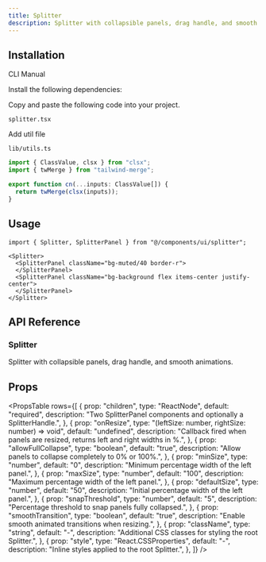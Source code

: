 ```yaml
---
title: Splitter
description: Splitter with collapsible panels, drag handle, and smooth animations.
---
```


<ComponentPreview name="splitter-demo" className="p-0" description="" />

## Installation

<Tabs defaultValue="cli" className="w-full">
  <TabsList>
    <TabsTrigger value="cli">CLI</TabsTrigger>
    <TabsTrigger value="manual">Manual</TabsTrigger>
  </TabsList>
  <TabsContent value="cli">
    <PkgOptions name="splitter" />
  </TabsContent>
  <TabsContent value="manual">
    <Steps>

 <Step>Install the following dependencies:</Step>
<DepsOptions name="framer-motion" />   

<Step>Copy and paste the following code into your project.</Step>
<p>
  <code>splitter.tsx</code>
</p>
<ComponentSource name="splitter" />

<Step>Add util file</Step>

<p>
  <code>lib/utils.ts</code>
</p>

```jsx
import { ClassValue, clsx } from "clsx";
import { twMerge } from "tailwind-merge";

export function cn(...inputs: ClassValue[]) {
  return twMerge(clsx(inputs));
}
```

</Steps>
  </TabsContent>
</Tabs>

## Usage

```tsx
import { Splitter, SplitterPanel } from "@/components/ui/splitter";
```

```tsx
<Splitter>
  <SplitterPanel className="bg-muted/40 border-r">
  </SplitterPanel>
  <SplitterPanel className="bg-background flex items-center justify-center">
  </SplitterPanel>
</Splitter>
```

## API Reference

### Splitter

Splitter with collapsible panels, drag handle, and smooth animations.

## Props

<PropsTable 
  rows={[
    {
      prop: "children",
      type: "ReactNode",
      default: "required",
      description: "Two SplitterPanel components and optionally a SplitterHandle.",
    },
    {
      prop: "onResize",
      type: "(leftSize: number, rightSize: number) => void",
      default: "undefined",
      description: "Callback fired when panels are resized, returns left and right widths in %.",
    },
    {
      prop: "allowFullCollapse",
      type: "boolean",
      default: "true",
      description: "Allow panels to collapse completely to 0% or 100%.",
    },
    {
      prop: "minSize",
      type: "number",
      default: "0",
      description: "Minimum percentage width of the left panel.",
    },
    {
      prop: "maxSize",
      type: "number",
      default: "100",
      description: "Maximum percentage width of the left panel.",
    },
    {
      prop: "defaultSize",
      type: "number",
      default: "50",
      description: "Initial percentage width of the left panel.",
    },
    {
      prop: "snapThreshold",
      type: "number",
      default: "5",
      description: "Percentage threshold to snap panels fully collapsed.",
    },
    {
      prop: "smoothTransition",
      type: "boolean",
      default: "true",
      description: "Enable smooth animated transitions when resizing.",
    },
    {
      prop: "className",
      type: "string",
      default: "-",
      description: "Additional CSS classes for styling the root Splitter.",
    },
    {
      prop: "style",
      type: "React.CSSProperties",
      default: "-",
      description: "Inline styles applied to the root Splitter.",
    },
  ]}
/>

